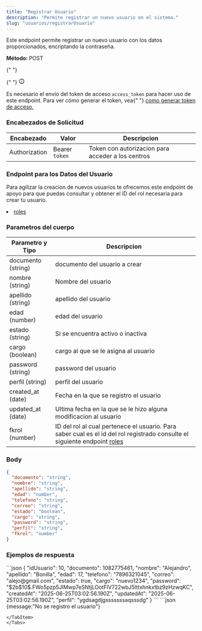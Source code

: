 ```yaml
---
title: "Registrar Usuario"
description: "Permite registrar un nuevo usuario en el sistema."
slug: "usuarios/registrarUsuario"
---
```



Este endpoint permite registrar un nuevo usuario con los datos proporcionados, encriptando la contraseña.

<p>
  <strong>Método: </strong>
  <span class="sl-badge caution small astro-avdet4wd">POST</span>
</p>

<Tabs>
  <TabItem label="Endpoint">
    <ApiEndpoint url={`${API_BASE_URL}/usuarios `} />
  </TabItem>
</Tabs>

<aside aria-label="Nota" class="starlight-aside starlight-aside--note">
  {" "}
  <p class="starlight-aside__title" aria-hidden="true">
    {" "}
    <svg
      aria-hidden="true"
      class="starlight-aside__icon astro-c6vsoqas"
      width="16"
      height="16"
      viewBox="0 0 24 24"
      fill="currentColor"
      style="--sl-icon-size: 1em;"
    >
      <path d="M12 11a1 1 0 0 0-1 1v4a1 1 0 0 0 2 0v-4a1 1 0 0 0-1-1Zm.38-3.92a1 1 0 0 0-.76 0 1 1 0 0 0-.33.21 1.15 1.15 0 0 0-.21.33 1 1 0 0 0 .21 1.09c.097.088.209.16.33.21A1 1 0 0 0 13 8a1.05 1.05 0 0 0-.29-.71 1 1 0 0 0-.33-.21ZM12 2a10 10 0 1 0 0 20 10 10 0 0 0 0-20Zm0 18a8 8 0 1 1 0-16.001A8 8 0 0 1 12 20Z"></path>
      Nota{" "}
    </svg>
  </p>
  Es necesario el envío del token de acceso <code>access_token</code> para hacer
  uso de este endpoint. Para ver cómo generar el token, vea{" "}
  <a href="/usuarios/login">como generar token de acceso.</a>
</aside>

<h3>Encabezados de Solicitud</h3>

| Encabezado    | Valor          | Descripcion                                       |
| ------------- | -------------- | ------------------------------------------------- |
| Authorization | Bearer `token` | Token con autorizacion para acceder a los centros |

<h3>Endpoint para los Datos del Usuario</h3>

Para agilizar la creacion de nuevos usuarios te ofrecemos este endpoint de apoyo para que puedas consultar y obtener el ID del rol necesaria para crear tu usuario.

<li>
  <a href="/roles/listarRoles">roles</a>
</li>

<h3>Parametros del cuerpo</h3>

| Parametro y Tipo   | Descripcion                                                                                                                                                |
| ------------------ | ---------------------------------------------------------------------------------------------------------------------------------------------------------- |
| documento (string) | documento del usuario a crear                                                                                                                              |
| nombre (string)    | Nombre del usuario                                                                                                                                         |
| apellido (string)  | apellido del usuario                                                                                                                                       |
| edad (number)      | edad del usuario                                                                                                                                           |
| estado (string)    | Si se encuentra activo o inactiva                                                                                                                          |
| cargo (boolean)    | cargo al que se le asigna al usuario                                                                                                                       |
| password (string)  | password del usuario                                                                                                                                       |
| perfil (string)    | perfil del usuario                                                                                                                                         |
| created_at (date)  | Fecha en la que se registro el usuario                                                                                                                     |
| updated_at (date)  | Ultima fecha en la que se le hizo alguna modificacion al usuario                                                                                           |
| fkrol (number)     | ID del rol al cual pertenece el usuario. Para saber cual es el id del rol registrado consulte el siguiente endpoint <a href="/roles/listarRoles">roles</a> |

### Body

```json
{
  "documento": "string",
  "nombre": "string",
  "apellido": "string",
  "edad": "number",
  "telefono": "string",
  "correo": "string",
  "estado": "boolean",
  "cargo": "string",
  "password": "string",
  "perfil": "string",
  "fkrol": "number"
}
```

<h3>Ejemplos de respuesta</h3>

<Tabs>
  <TabItem label="Status 201">
  ```json
{
    "idUsuario": 10,
    "documento": 1082775461,
    "nombre": "Alejandro",
    "apellido": "Bonilla",
    "edad": 17,
    "telefono": "7896321045",
    "correo": "alejo@gmail.com",
    "estado": true,
    "cargo": "nuevo1234",
    "password": "$2b$10$.FWo5pzp5JIMwp7eSNtjLOotFlV722wbJ5lttxhnkxtbz9zHzwqKC",
    "createdAt": "2025-06-25T03:02:56.190Z",
    "updatedAt": "2025-06-25T03:02:56.190Z",
    "perfil": "ygdsagdjgsssssssaqsssdg"
}
  ```
  </TabItem>

  <TabItem label="Status 401">
  ```json
    {message:"No se registro el usuario"}

```
</TabItem>
</Tabs>





